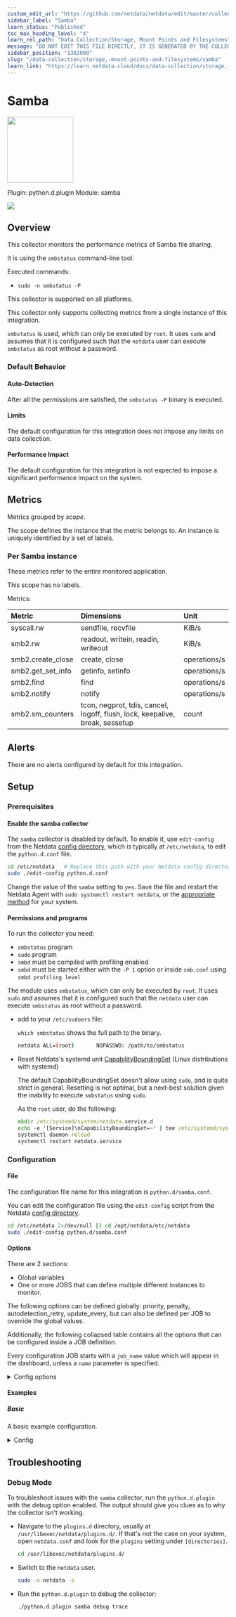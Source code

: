 ```yaml
---
custom_edit_url: "https://github.com/netdata/netdata/edit/master/collectors/python.d.plugin/samba/metadata.yaml"
sidebar_label: "Samba"
learn_status: "Published"
toc_max_heading_level: "4"
learn_rel_path: "Data Collection/Storage, Mount Points and Filesystems"
message: "DO NOT EDIT THIS FILE DIRECTLY, IT IS GENERATED BY THE COLLECTOR'S metadata.yaml FILE"
sidebar_position: "1302000"
slug: "/data-collection/storage,-mount-points-and-filesystems/samba"
learn_link: "https://learn.netdata.cloud/docs/data-collection/storage,-mount-points-and-filesystems/samba"
---
```



# Samba


<img src="https://netdata.cloud/img/samba.svg" width="150"/>


Plugin: python.d.plugin
Module: samba

<img src="https://img.shields.io/badge/maintained%20by-Netdata-%2300ab44" />

## Overview

This collector monitors the performance metrics of Samba file sharing.

It is using the `smbstatus` command-line tool.

Executed commands:

- `sudo -n smbstatus -P`


This collector is supported on all platforms.

This collector only supports collecting metrics from a single instance of this integration.

`smbstatus` is used, which can only be executed by `root`. It uses `sudo` and assumes that it is configured such that the `netdata` user can execute `smbstatus` as root without a password.


### Default Behavior

#### Auto-Detection

After all the permissions are satisfied, the `smbstatus -P` binary is executed.

#### Limits

The default configuration for this integration does not impose any limits on data collection.

#### Performance Impact

The default configuration for this integration is not expected to impose a significant performance impact on the system.


## Metrics

Metrics grouped by *scope*.

The scope defines the instance that the metric belongs to. An instance is uniquely identified by a set of labels.



### Per Samba instance

These metrics refer to the entire monitored application.

This scope has no labels.

Metrics:

| Metric | Dimensions | Unit |
|:------|:----------|:----|
| syscall.rw | sendfile, recvfile | KiB/s |
| smb2.rw | readout, writein, readin, writeout | KiB/s |
| smb2.create_close | create, close | operations/s |
| smb2.get_set_info | getinfo, setinfo | operations/s |
| smb2.find | find | operations/s |
| smb2.notify | notify | operations/s |
| smb2.sm_counters | tcon, negprot, tdis, cancel, logoff, flush, lock, keepalive, break, sessetup | count |



## Alerts

There are no alerts configured by default for this integration.


## Setup

### Prerequisites

#### Enable the samba collector

The `samba` collector is disabled by default. To enable it, use `edit-config` from the Netdata [config directory](/docs/configuring/configuration), which is typically at `/etc/netdata`, to edit the `python.d.conf` file.

```bash
cd /etc/netdata   # Replace this path with your Netdata config directory, if different
sudo ./edit-config python.d.conf
```
Change the value of the `samba` setting to `yes`. Save the file and restart the Netdata Agent with `sudo systemctl restart netdata`, or the [appropriate method](/docs/maintaining/starting-and-stopping-netdata-agents) for your system.


#### Permissions and programs

To run the collector you need:

- `smbstatus` program
- `sudo` program
- `smbd` must be compiled with profiling enabled
- `smbd` must be started either with the `-P 1` option or inside `smb.conf` using `smbd profiling level`

The module uses `smbstatus`, which can only be executed by `root`. It uses `sudo` and assumes that it is configured such that the `netdata` user can execute `smbstatus` as root without a password.

- add to your `/etc/sudoers` file:

  `which smbstatus` shows the full path to the binary.

  ```bash
  netdata ALL=(root)       NOPASSWD: /path/to/smbstatus
  ```

- Reset Netdata's systemd unit [CapabilityBoundingSet](https://www.freedesktop.org/software/systemd/man/systemd.exec.html#Capabilities) (Linux distributions with systemd)

  The default CapabilityBoundingSet doesn't allow using `sudo`, and is quite strict in general. Resetting is not optimal, but a next-best solution given the inability to execute `smbstatus` using `sudo`.


  As the `root` user, do the following:

  ```cmd
  mkdir /etc/systemd/system/netdata.service.d
  echo -e '[Service]\nCapabilityBoundingSet=~' | tee /etc/systemd/system/netdata.service.d/unset-capability-bounding-set.conf
  systemctl daemon-reload
  systemctl restart netdata.service
  ```



### Configuration

#### File

The configuration file name for this integration is `python.d/samba.conf`.


You can edit the configuration file using the `edit-config` script from the
Netdata [config directory](/docs/configuring/configuration#the-netdata-config-directory).

```bash
cd /etc/netdata 2>/dev/null || cd /opt/netdata/etc/netdata
sudo ./edit-config python.d/samba.conf
```
#### Options

There are 2 sections:

* Global variables
* One or more JOBS that can define multiple different instances to monitor.

The following options can be defined globally: priority, penalty, autodetection_retry, update_every, but can also be defined per JOB to override the global values.

Additionally, the following collapsed table contains all the options that can be configured inside a JOB definition.

Every configuration JOB starts with a `job_name` value which will appear in the dashboard, unless a `name` parameter is specified.


<details><summary>Config options</summary>

| Name | Description | Default | Required |
|:----|:-----------|:-------|:--------:|
| update_every | Sets the default data collection frequency. | 5 | False |
| priority | Controls the order of charts at the netdata dashboard. | 60000 | False |
| autodetection_retry | Sets the job re-check interval in seconds. | 0 | False |
| penalty | Indicates whether to apply penalty to update_every in case of failures. | yes | False |

</details>

#### Examples

##### Basic

A basic example configuration.

<details><summary>Config</summary>

```yaml
my_job_name:
  name: my_name
  update_every: 1

```
</details>



## Troubleshooting

### Debug Mode

To troubleshoot issues with the `samba` collector, run the `python.d.plugin` with the debug option enabled. The output
should give you clues as to why the collector isn't working.

- Navigate to the `plugins.d` directory, usually at `/usr/libexec/netdata/plugins.d/`. If that's not the case on
  your system, open `netdata.conf` and look for the `plugins` setting under `[directories]`.

  ```bash
  cd /usr/libexec/netdata/plugins.d/
  ```

- Switch to the `netdata` user.

  ```bash
  sudo -u netdata -s
  ```

- Run the `python.d.plugin` to debug the collector:

  ```bash
  ./python.d.plugin samba debug trace
  ```


